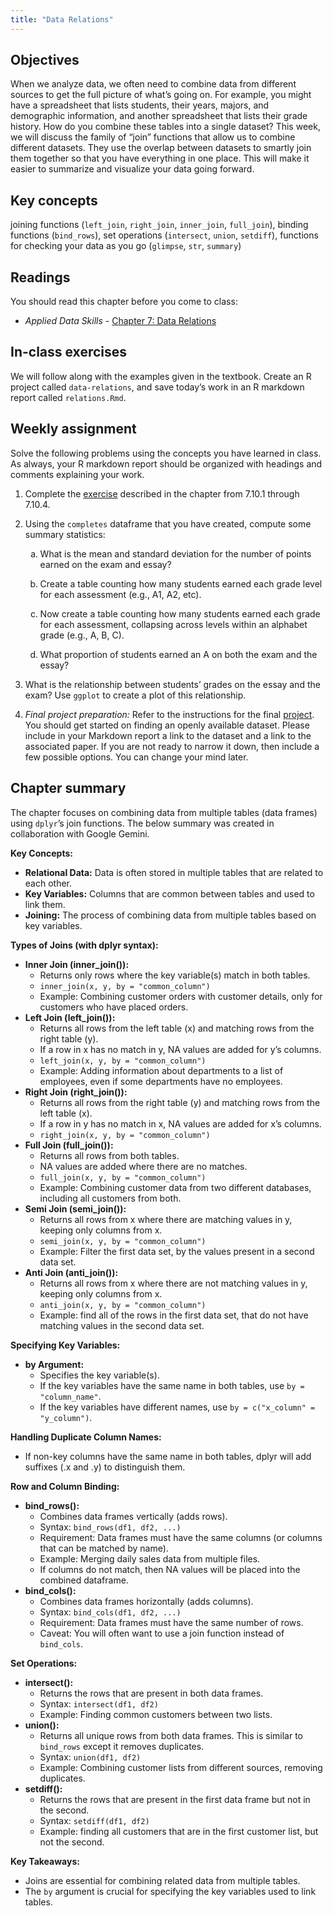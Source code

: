 ```yaml
---
title: "Data Relations"
---
```


## Objectives

When we analyze data, we often need to combine data from different sources to get the full picture of what's going on. For example, you might have a spreadsheet that lists students, their years, majors, and demographic information, and another spreadsheet that lists their grade history. How do you combine these tables into a single dataset? This week, we will discuss the family of "join" functions that allow us to combine different datasets. They use the overlap between datasets to smartly join them together so that you have everything in one place. This will make it easier to summarize and visualize your data going forward.

::: {.callout-note icon="false"}
## Key concepts

joining functions (`left_join`, `right_join`, `inner_join`, `full_join`), binding functions (`bind_rows`), set operations (`intersect`, `union`, `setdiff`), functions for checking your data as you go (`glimpse`, `str`, `summary`)
:::

## Readings

You should read this chapter before you come to class:

-   *Applied Data Skills -* [Chapter 7: Data Relations](https://psyteachr.github.io/ads-v3/07-joins.html)

## In-class exercises

We will follow along with the examples given in the textbook. Create an R project called `data-relations`, and save today's work in an R markdown report called `relations.Rmd`.

## Weekly assignment

Solve the following problems using the concepts you have learned in class. As always, your R markdown report should be organized with headings and comments explaining your work.

1.  Complete the [exercise](https://psyteachr.github.io/ads-v3/07-joins.html#grade-data) described in the chapter from 7.10.1 through 7.10.4.

2.  Using the `completes` dataframe that you have created, compute some summary statistics:

    a)  What is the mean and standard deviation for the number of points earned on the exam and essay?

    b)  Create a table counting how many students earned each grade level for each assessment (e.g., A1, A2, etc).

    c)  Now create a table counting how many students earned each grade for each assessment, collapsing across levels within an alphabet grade (e.g., A, B, C).

    d)  What proportion of students earned an A on both the exam and the essay?

3.  What is the relationship between students' grades on the essay and the exam? Use `ggplot` to create a plot of this relationship.

4.  *Final project preparation:* Refer to the instructions for the final [project](../projects/final-project.html). You should get started on finding an openly available dataset. Please include in your Markdown report a link to the dataset and a link to the associated paper. If you are not ready to narrow it down, then include a few possible options. You can change your mind later.

## Chapter summary

The chapter focuses on combining data from multiple tables (data frames) using `dplyr`'s join functions. The below summary was created in collaboration with Google Gemini.

**Key Concepts:**

-   **Relational Data:** Data is often stored in multiple tables that are related to each other.
-   **Key Variables:** Columns that are common between tables and used to link them.
-   **Joining:** The process of combining data from multiple tables based on key variables.

**Types of Joins (with dplyr syntax):**

-   **Inner Join (inner_join()):**
    -   Returns only rows where the key variable(s) match in both tables.
    -   `inner_join(x, y, by = "common_column")`
    -   Example: Combining customer orders with customer details, only for customers who have placed orders.
-   **Left Join (left_join()):**
    -   Returns all rows from the left table (x) and matching rows from the right table (y).
    -   If a row in x has no match in y, NA values are added for y's columns.
    -   `left_join(x, y, by = "common_column")`
    -   Example: Adding information about departments to a list of employees, even if some departments have no employees.
-   **Right Join (right_join()):**
    -   Returns all rows from the right table (y) and matching rows from the left table (x).
    -   If a row in y has no match in x, NA values are added for x's columns.
    -   `right_join(x, y, by = "common_column")`
-   **Full Join (full_join()):**
    -   Returns all rows from both tables.
    -   NA values are added where there are no matches.
    -   `full_join(x, y, by = "common_column")`
    -   Example: Combining customer data from two different databases, including all customers from both.
-   **Semi Join (semi_join()):**
    -   Returns all rows from x where there are matching values in y, keeping only columns from x.
    -   `semi_join(x, y, by = "common_column")`
    -   Example: Filter the first data set, by the values present in a second data set.
-   **Anti Join (anti_join()):**
    -   Returns all rows from x where there are not matching values in y, keeping only columns from x.
    -   `anti_join(x, y, by = "common_column")`
    -   Example: find all of the rows in the first data set, that do not have matching values in the second data set.

**Specifying Key Variables:**

-   **by Argument:**
    -   Specifies the key variable(s).
    -   If the key variables have the same name in both tables, use `by = "column_name"`.
    -   If the key variables have different names, use `by = c("x_column" = "y_column")`.

**Handling Duplicate Column Names:**

-   If non-key columns have the same name in both tables, dplyr will add suffixes (.x and .y) to distinguish them.

**Row and Column Binding:**

-   **bind_rows():**
    -   Combines data frames vertically (adds rows).
    -   Syntax: `bind_rows(df1, df2, ...)`
    -   Requirement: Data frames must have the same columns (or columns that can be matched by name).
    -   Example: Merging daily sales data from multiple files.
    -   If columns do not match, then NA values will be placed into the combined dataframe.
-   **bind_cols():**
    -   Combines data frames horizontally (adds columns).
    -   Syntax: `bind_cols(df1, df2, ...)`
    -   Requirement: Data frames must have the same number of rows.
    -   Caveat: You will often want to use a join function instead of `bind_cols`.

**Set Operations:**

-   **intersect():**
    -   Returns the rows that are present in both data frames.
    -   Syntax: `intersect(df1, df2)`
    -   Example: Finding common customers between two lists.
-   **union():**
    -   Returns all unique rows from both data frames. This is similar to `bind_rows` except it removes duplicates.
    -   Syntax: `union(df1, df2)`
    -   Example: Combining customer lists from different sources, removing duplicates.
-   **setdiff():**
    -   Returns the rows that are present in the first data frame but not in the second.
    -   Syntax: `setdiff(df1, df2)`
    -   Example: finding all customers that are in the first customer list, but not the second.

**Key Takeaways:**

-   Joins are essential for combining related data from multiple tables.
-   The `by` argument is crucial for specifying the key variables used to link tables.
